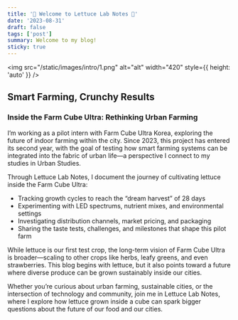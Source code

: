 ```yaml
---
title: '📌 Welcome to Lettuce Lab Notes 🌱'
date: '2023-08-31'
draft: false
tags: ['post']
summary: Welcome to my blog!
sticky: true
---
```


<img src="/static/images/intro/1.png" alt="alt" width="420" style={{ height: 'auto' }} />

## Smart Farming, Crunchy Results

### Inside the Farm Cube Ultra: Rethinking Urban Farming

I’m working as a pilot intern with Farm Cube Ultra Korea, exploring the future of indoor farming within the city. Since 2023, this project has entered its second year, with the goal of testing how smart farming systems can be integrated into the fabric of urban life—a perspective I connect to my studies in Urban Studies.

Through Lettuce Lab Notes, I document the journey of cultivating lettuce inside the Farm Cube Ultra:

- Tracking growth cycles to reach the “dream harvest” of 28 days
- Experimenting with LED spectrums, nutrient mixes, and environmental settings
- Investigating distribution channels, market pricing, and packaging
- Sharing the taste tests, challenges, and milestones that shape this pilot farm

While lettuce is our first test crop, the long-term vision of Farm Cube Ultra is broader—scaling to other crops like herbs, leafy greens, and even strawberries. This blog begins with lettuce, but it also points toward a future where diverse produce can be grown sustainably inside our cities.

Whether you’re curious about urban farming, sustainable cities, or the intersection of technology and community, join me in Lettuce Lab Notes, where I explore how lettuce grown inside a cube can spark bigger questions about the future of our food and our cities.
